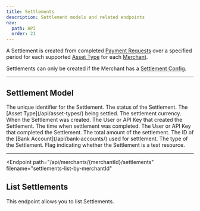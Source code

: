 ```yaml
---
title: Settlements
description: Settlement models and related endpoints
nav:
  path: API
  order: 21
---
```


A Settlement is created from completed [Payment Requests](/api/payment-requests/) over a specified period for each supported [Asset Type](/api/asset-types/) for each [Merchant](/api/merchants/).

Settlements can only be created if the Merchant has a [Settlement Config](/api/merchants#settlement-config-model).

---

## Settlement Model


<Properties>
  <Property name="id" type="string">
    The unique identifier for the Settlement.
  </Property>

  <Property name="status" type="string">
    The status of the Settlement.
  </Property>

  <Property name="assetType" type="string">
    The [Asset Type](/api/asset-types/) being settled.
  </Property>

  <Property name="currency" type="string">
    The settlement currency.
  </Property>

  <Property name="createdAt" type="timestamp">
    When the Settlement was created.
  </Property>

  <Property name="createdBy" type="crn">
    The User or API Key that created the Settlement.
  </Property>

  <Property name="settledAt" type="timestamp">
    The time when settlement was completed.
  </Property>

  <Property name="settledBy" type="crn">
    The User or API Key that completed the Settlement.
  </Property>

  <Property name="settlementAmount" type="bignumber">
    The total amount of the settlement.
  </Property>

  <Property name="settlementBankAccountId" type="string">
    The ID of the [Bank Account](/api/bank-accounts/) used for settlement.
  </Property>

  <Property name="type" type="string">
    The type of the Settlement.
  </Property>

  <Property name="test" type="boolean">
    Flag indicating whether the Settlement is a test resource.
  </Property>
</Properties>

---

<Endpoint
  path="/api/merchants/{merchantId}/settlements"
  filename="settlements-list-by-merchantId"
>
  ## List Settlements

  This endpoint allows you to list Settlements.
</Endpoint>
